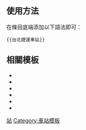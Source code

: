 <noinclude>{{Documentation subpage}}</noinclude>
== 使用方法 ==
在條目底端添加以下語法即可：
<pre>{{台北捷運車站}}</pre>

== 相關模板 ==
* {{Tl|新北捷運車站}}
* {{Tl|桃園捷運車站}}
* {{Tl|臺中捷運車站}}
* {{Tl|彰化捷運車站}}
* {{Tl|臺南捷運車站}}
* {{Tl|高雄捷運車站}}

<includeonly>
[[Category:台北捷運模板|站]]
[[Category:車站模板]]
</includeonly>